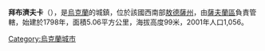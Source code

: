 {{coord|48|07|06|N|29|53|55|E|scale:30000|display=title}}

'''拜布濟夫卡'''（{{lang-uk|Байбузівка}}），是[[烏克蘭|烏克蘭]]的城鎮，位於該國西南部[[敖德薩州|敖德薩州]]，由[[薩夫蘭區|薩夫蘭區]]負責管轄，始建於1798年，面積5.06平方公里，海拔高度99米，2001年人口1,056。

{{Ukraine-geo-stub}}
[[Category:烏克蘭城市|Category:烏克蘭城市]]